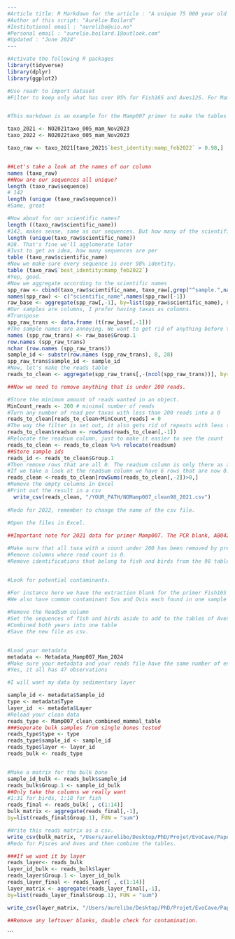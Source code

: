 

```r
---
#Article title: R Markdown for the article : "A unique 75 000 year old Arctic faunal community preserved in a cave in northern Fennoscandia"
#Author of this script: "Aurélie Boilard"
#Institutional email : "aurelibo@uio.no"
#Personal email : "aurelie.boilard.1@outlook.com"
#Updated : "June 2024"
---

#Activate the following R packages
library(tidyverse)
library(dplyr)
library(ggplot2)

#Use readr to import dataset
#Filter to keep only what has over 95% for Fish16S and Aves12S. For Mamp007, identity for mammalian taxa need to be above 98% and 95% for birds and fish picked up by this primer. You will have to go through this markdown twice with primer Mamp007, one to generate 98% table and the other to generate the 95%. With the final tables, you need to remove fish and bird taxa from the 98% table and replace them with those from the 95%.


#This markdown is an example for the Mamp007 primer to make the tables with more than 98% identity.

taxo_2021 <- NO2021taxo_005_mam_Nov2023
taxo_2022 <- NO2022taxo_005_mam_Nov2023

taxo_raw <- taxo_2021[taxo_2021$`best_identity:mamp_feb2022` > 0.98,]


##Let's take a look at the names of our column
names (taxo_raw)
##Now are our sequences all unique?
length (taxo_raw$sequence)
# 142
length (unique (taxo_raw$sequence))
#Same, great

#How about for our scientific names?
length ((taxo_raw$scientific_name))
#142, makes sense, same as our sequences. But how many of the scientific names are unique?
length (unique(taxo_raw$scientific_name))
#28. That's fine we'll agglomerate later
#Just to get an idea, how many sequences are per 
table (taxo_raw$scientific_name)
#Now we make sure every sequence is over 98% identity.
table (taxo_raw$`best_identity:mamp_feb2022`)
#Yep, good.
#Now we aggregate according to the scientific names
spp_raw <- cbind(taxo_raw$scientific_name, taxo_raw[,grep("^sample.",names(taxo_raw))])
names(spp_raw) <- c("scientific_name",names(spp_raw)[-1])
raw_base <- aggregate(spp_raw[,-1], by=list(spp_raw$scientific_name), FUN = "sum")
#Our samples are columns, I prefer having taxas as columns.
#Transpose
spp_raw_trans <- data.frame (t(raw_base[,-1]))
#The sample names are annoying. We want to get rid of anything before the 8th character and over the 28th one.
names (spp_raw_trans) <- raw_base$Group.1
row.names (spp_raw_trans)
nchar (row.names (spp_raw_trans))
sample_id <- substr(row.names (spp_raw_trans), 8, 28)
spp_raw_trans$sample_id <- sample_id
#Now, let's make the reads table
reads_to_clean <- aggregate(spp_raw_trans[,-(ncol(spp_raw_trans))], by=list (spp_raw_trans$sample_id), FUN = "sum")

##Now we need to remove anything that is under 200 reads.

#Store the minimum amount of reads wanted in an object.
MinCount_reads <- 200 # minimal number of reads
#Turn any number of read per taxas with less than 200 reads into a 0
reads_to_clean[reads_to_clean<MinCount_reads] = 0
#The way the filter is set out, it also gets rid of repeats with less than 100 reads by turning anything under 200 to 0.
reads_to_clean$readsum <- rowSums(reads_to_clean[,-1])
#Relocate the readsum column, just to make it easier to see the count
reads_to_clean <- reads_to_clean %>% relocate(readsum)
##Store sample ids
reads_id <- reads_to_clean$Group.1
#Then remove rows that are all 0. The readsum column is only there as a visual aid here. Makes it easy to see if it worked
#If we take a look at the readsum column we have 6 rows that are now 0.
reads_clean <-reads_to_clean[rowSums(reads_to_clean[,-2])>0,]
#Remove the empty columns in Excel
#Print out the result in a csv
  write_csv(reads_clean, "/YOUR_PATH/NOMamp007_clean98_2021.csv")
  
#Redo for 2022, remember to change the name of the csv file.

#Open the files in Excel.
  
##Important note for 2021 data for primer Mamp007. The PCR blank, AB042P3 was contaminated and therefore all samples associated (BB010, BBO020BR1, BBO020BR2, BBO020BR3 and BBO021) with it were rerun and can be found in the 2022 sample list. They must be removed from the table before going forward.

#Make sure that all taxa with a count under 200 has been removed by previous steps.
#Remove columns where read count is 0.
#Remove identifications that belong to fish and birds from the 98 table and mammals from the 95 table.


#Look for potential contaminants.

#For instance here we have the extraction blank for the primer Fish16S AB065EB1 with 136214 reads assigned to Leuciscinae, a fish subfamily. This identification appears in a few other samples and is picked up in one sample by the Mamp007 primer. Since we identified this taxon as a contaminant (potentially from the lab) in our previous study (Boilard et al., 2024) we will remove this taxon from the list in both Fish16S and Mamp007.
#We also have common contaminant Sus and Ovis each found in one sample of Mamp007. These taxon should also be removed.
  
#Remove the ReadSum column
#Set the sequences of fish and birds aside to add to the tables of Aves12S or Fish16S
#Combined both years into one table
#Save the new file as csv.


#Load your metadata
metadata <- Metadata_Mamp007_Mam_2024
#Make sure your metadata and your reads file have the same number of entry and that the sample names have the same in at least one field.
#Yes, it all has 47 observations

#I will want my data by sedimentary layer

sample_id <- metadata$Sample_id
type <- metadata$Type
layer_id  <- metadata$Layer
#Reload your clean data
reads_type <- Mamp007_clean_combined_mammal_table
###Seperate bulk samples from single bones tested
reads_type$type <- type
reads_type$sample_id <- sample_id
reads_type$layer <- layer_id
reads_bulk <- reads_type 


#Make a matrix for the bulk bone
sample_id_bulk <- reads_bulk$sample_id
reads_bulk$Group.1 <- sample_id_bulk
##Only take the columns we really want
#1:31 for birds, 1:18 for fish
reads_final <- reads_bulk[ , c(1:14)] 
bulk_matrix <- aggregate(reads_final[,-1],
by=list(reads_final$Group.1), FUN = "sum")

#Write this reads matrix as a csv.
write_csv(bulk_matrix, "/Users/aurelibo/Desktop/PhD/Projet/EvoCave/Papers/Arne_Qvam/GitHub/Reads_distribution/Mamp007/NOMamp007_Mam_bulkmatrix_2024.csv")
#Redo for Pisces and Aves and then combine the tables.

###If we want it by layer
reads_layer<- reads_bulk
layer_id_bulk <- reads_bulk$layer
reads_layer$Group.1 <- layer_id_bulk
reads_layer_final <- reads_layer[ , c(1:14)]
layer_matrix <- aggregate(reads_layer_final[,-1],
by=list(reads_layer_final$Group.1), FUN = "sum")

write_csv(layer_matrix, "/Users/aurelibo/Desktop/PhD/Projet/EvoCave/Papers/Arne_Qvam/GitHub/Reads_distribution/Mamp007/NOMamp007_Mam_LAYER_2024.csv")

##Remove any leftover blanks, double check for contamination.

```


```

